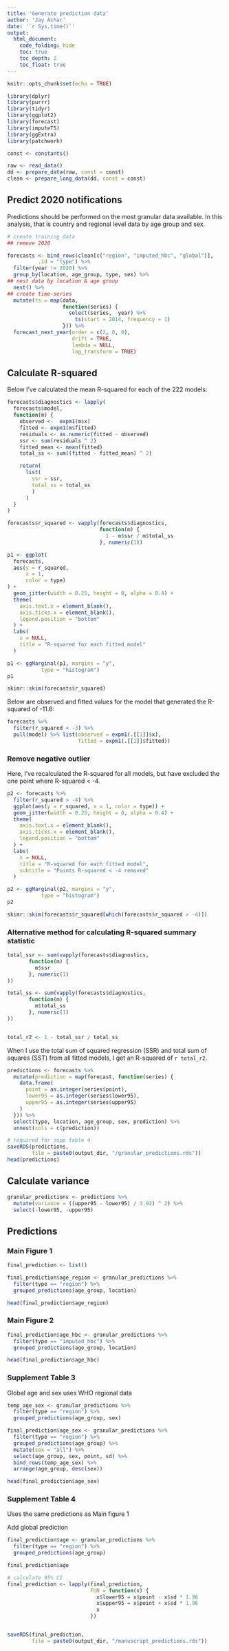 ```yaml
---
title: 'Generate prediction data'
author: 'Jay Achar'
date: '`r Sys.time()`'
output:
  html_document:
    code_folding: hide
    toc: true
    toc_depth: 2
    toc_float: true
---
```


```r
knitr::opts_chunk$set(echo = TRUE)

library(dplyr)
library(purrr)
library(tidyr)
library(ggplot2)
library(forecast)
library(imputeTS)
library(ggExtra)
library(patchwork)
```

```r

const <- constants()

raw <- read_data()
dd <- prepare_data(raw, const = const)
clean <- prepare_long_data(dd, const = const)
```

## Predict 2020 notifications

Predictions should be performed on the most granular data available.
In this analysis, that is country and regional level data by age group and sex.

```r
# create training data
## remove 2020

forecasts <- bind_rows(clean[c("region", "imputed_hbc", "global")],
          .id = "type") %>%
  filter(year != 2020) %>%
  group_by(location, age_group, type, sex) %>%
## nest data by location & age group
  nest() %>%
## create time-series
  mutate(ts = map(data,
                  function(series) {
                    select(series, -year) %>%
                      ts(start = 2014, frequency = 1)
                  })) %>%
  forecast_next_year(order = c(2, 0, 0),
                     drift = TRUE,
                     lambda = NULL,
                     log_transform = TRUE)

```

## Calculate R-squared

Below I've calculated the mean R-squared for each of the 222 models:

```r
forecasts$diagnostics <- lapply(
  forecasts$model,
  function(m) {
    observed <-  expm1(m$x)
    fitted <- expm1(m$fitted)
    residuals <- as.numeric(fitted - observed)
    ssr <- sum(residuals ^ 2)
    fitted_mean <- mean(fitted)
    total_ss <- sum((fitted - fitted_mean) ^ 2)

    return(
      list(
        ssr = ssr,
        total_ss = total_ss
        )
      )
  }
)

forecasts$r_squared <- vapply(forecasts$diagnostics,
                              function(m) {
                                1 - m$ssr / m$total_ss
                              }, numeric(1))

p1 <- ggplot(
  forecasts,
  aes(y = r_squared,
      x = 1,
      color = type)
) +
  geom_jitter(width = 0.25, height = 0, alpha = 0.4) +
  theme(
    axis.text.x = element_blank(),
    axis.ticks.x = element_blank(),
    legend.position = "bottom"
  ) +
  labs(
    x = NULL,
    title = "R-squared for each fitted model"
  )

p1 <- ggMarginal(p1, margins = "y",
           type = "histogram")
p1

```

```r
skimr::skim(forecasts$r_squared)
```

Below are observed and fitted values for the model that generated the R-squared
of -11.6:

```r
forecasts %>%
  filter(r_squared < -3) %>%
  pull(model) %>% list(observed = expm1(.[[1]]$x),
                       fitted = expm1(.[[1]]$fitted))
```

### Remove negative outlier

Here, I've recalculated the R-squared for all models, but have excluded
the one point where R-squared < -4.

```r
p2 <- forecasts %>%
  filter(r_squared > -4) %>%
  ggplot(aes(y = r_squared, x = 1, color = type)) +
  geom_jitter(width = 0.25, height = 0, alpha = 0.4) +
  theme(
    axis.text.x = element_blank(),
    axis.ticks.x = element_blank(),
    legend.position = "bottom"
  ) +
  labs(
    x = NULL,
    title = "R-squared for each fitted model",
    subtitle = "Points R-squared < -4 removed"
  )

p2 <- ggMarginal(p2, margins = "y",
           type = "histogram")
p2
```

```r
skimr::skim(forecasts$r_squared[which(forecasts$r_squared > -4)])
```

### Alternative method for calculating R-squared summary statistic

```r
total_ssr <- sum(vapply(forecasts$diagnostics,
       function(m) {
         m$ssr
       }, numeric(1)
))

total_ss <- sum(vapply(forecasts$diagnostics,
       function(m) {
         m$total_ss
       }, numeric(1)
))


total_r2 <- 1 - total_ssr / total_ss

```

When I use the total sum of squared regression (SSR) and total sum of squares
(SST) from all fitted models, I get an R-squared of `r total_r2`.

```r
predictions <- forecasts %>%
  mutate(prediction = map(forecast, function(series) {
    data.frame(
      point = as.integer(series$point),
      lower95 = as.integer(series$lower95),
      upper95 = as.integer(series$upper95)
    )
  })) %>%
  select(type, location, age_group, sex, prediction) %>%
  unnest(cols = c(prediction))

# required for supp table 4
saveRDS(predictions,
        file = paste0(output_dir, "/granular_predictions.rds"))
head(predictions)
```

## Calculate variance

```r
granular_predictions <- predictions %>%
  mutate(variance = ((upper95 - lower95) / 3.92) ^ 2) %>%
  select(-lower95, -upper95)

```

## Predictions {.tabset .tabset-pills}

### Main Figure 1

```r
final_prediction <- list()

final_prediction$age_region <- granular_predictions %>%
  filter(type == "region") %>%
  grouped_predictions(age_group, location)

head(final_prediction$age_region)
```

### Main Figure 2

```r
final_prediction$age_hbc <- granular_predictions %>%
  filter(type == "imputed_hbc") %>%
  grouped_predictions(age_group, location)

head(final_prediction$age_hbc)
```

### Supplement Table 3

Global age and sex uses WHO regional data

```r
temp_age_sex <- granular_predictions %>%
  filter(type == "region") %>%
  grouped_predictions(age_group, sex)

final_prediction$age_sex <- granular_predictions %>%
  filter(type == "region") %>%
  grouped_predictions(age_group) %>%
  mutate(sex = "all") %>%
  select(age_group, sex, point, sd) %>%
  bind_rows(temp_age_sex) %>%
  arrange(age_group, desc(sex))

head(final_prediction$age_sex)

```

### Supplement Table 4

Uses the same predictions as Main figure 1

Add global prediction

```r
final_prediction$age <- granular_predictions %>%
  filter(type == "region") %>%
  grouped_predictions(age_group)

final_prediction$age
```

```r
# calculate 95% CI
final_prediction <- lapply(final_prediction,
                           FUN = function(x) {
                             x$lower95 = x$point - x$sd * 1.96
                             x$upper95 = x$point + x$sd * 1.96
                             x
                           })


saveRDS(final_prediction,
        file = paste0(output_dir, "/manuscript_predictions.rds"))

```
